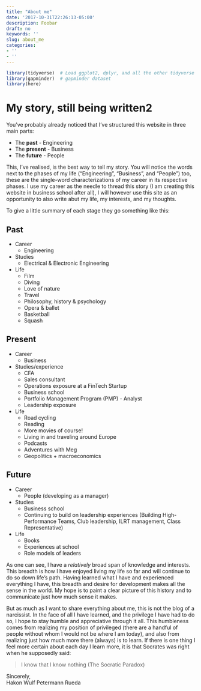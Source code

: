 ```yaml
---
title: "About me"
date: '2017-10-31T22:26:13-05:00'
description: Foobar
draft: no
keywords: ''
slug: about_me
categories:
- ''
- ''
---
```



```r
library(tidyverse)  # Load ggplot2, dplyr, and all the other tidyverse packages
library(gapminder)  # gapminder dataset
library(here)
```


# My story, still being written2

You've probably already noticed that I've structured this website in three main parts:

* The **past** - Engineering
* The **present** - Business
* The **future** - People

This, I've realised, is the best way to tell my story. You will notice the words next to the phases of my life ("Engineering", "Business", and "People") too, these are the single-word characterizations of my career in its respective phases. I use my career as the needle to thread this story (I am creating this website in business school after all), I will however use this site as an opportunity to also write abut my life, my interests, and my thoughts.

To give a little summary of each stage they go something like this:

## Past

* Career
    * Engineering
  
* Studies
    * Electrical & Electronic Engineering
  
* Life
    * Film
    * Diving
    * Love of nature
    * Travel
    * Philosophy, history & psychology
    * Opera & ballet
    * Basketball
    * Squash

## Present

* Career
    * Business
  
* Studies/experience
    * CFA
    * Sales consultant
    * Operations exposure at a FinTech Startup
    * Business school
    * Portfolio Management Program (PMP) - Analyst
    * Leadership exposure

* Life
    * Road cycling
    * Reading
    * More movies of course!
    * Living in and traveling around Europe
    * Podcasts
    * Adventures with Meg
    * Geopolitics + macroeconomics

## Future

* Career
    * People (developing as a manager)
  
* Studies
    * Business school
    * Continuing to build on leadership experiences (Building High-Performance Teams, Club leadership, ILRT management, Class Representative)
  
* Life
    * Books
    * Experiences at school
    * Role models of leaders

As one can see, I have a _relatively_ broad span of knowledge and interests. This breadth is how I have enjoyed living my life so far and will continue to do so down life's path. Having learned what I have and experienced everything I have, this breadth and desire for development makes all the sense in the world. My hope is to paint a clear picture of this history and to communicate just how much sense it makes.

But as much as I want to share everything about me, this is not the blog of a narcissist. In the face of all I have learned, and the privilege I have had to do so, I hope to stay humble and appreciative through it all. This humbleness comes from realizing my position of privileged (there are a handful of people without whom I would not be where I am today), and also from realizing just how much more there (always) is to learn. If there is one thing I feel more certain about each day I learn more, it is that Socrates was right when he supposedly said:

> I know that I know nothing (The Socratic Paradox)

Sincerely,\
Hakon Wulf Petermann Rueda
